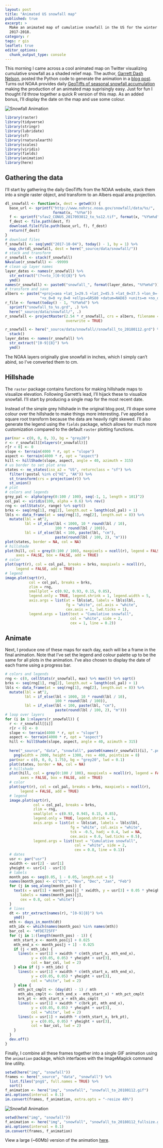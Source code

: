 ```yaml
---
layout: post
title: "Animated US snowfall map"
published: true
excerpt: >
  Make an animated map of cumulative snowfall in the US for the winter of 
  2017-2018.
category: r
tags: r gis
leaflet: true
editor_options: 
  chunk_output_type: console
---
```


This morning I came across a cool animated map on Twitter visualizing cumulative snowfall as a shaded relief map. The author, [Garrett Dash Nelson](http://people.matinic.us/garrett/#about), posted the Python code to generate the animation in a [blog post](http://viewshed.matinic.us/). Turns out NOAA provides daily [GeoTiffs of seasonal snowfall accumulation](http://www.nohrsc.noaa.gov/snowfall/) making the production of an animated map suprisingly easy. Just for fun I thought I'd throw together a quick R version of this map. As an added bonus, I'll display the date on the map and use some colour.

<img src="/img/snowfall/snowfall_to_20180112.gif" alt = "Snowfall Animation" style="display: block; margin: auto;" />

```r
library(raster)
library(tidyverse)
library(stringr)
library(lubridate)
library(sf)
library(rnaturalearth)
library(scales)
library(viridis)
library(fields)
library(animation)
library(here)
```

## Gathering the data

I'll start by gathering the daily GeoTiffs from the NOAA website, stack them into a single raster object, and transform to an Albers equal area projection.

```r
dl_snowfall <- function(x, dest = getwd()) {
  base_url <- sprintf("http://www.nohrsc.noaa.gov/snowfall/data/%s/",
                      format(x, "%Y%m"))
  f <- sprintf("sfav2_CONUS_2017093012_to_%s12.tif", format(x, "%Y%m%d"))
  f_dest <- file.path(dest, f)
  download.file(file.path(base_url, f), f_dest)
  return(f_dest)
}
# download files
f_snowfall <- seq(ymd("2017-10-04"), today() - 1, by = 1) %>% 
  map_chr(dl_snowfall, dest = here("_source/data/snowfall/"))
# stack and transform
r_snowfall <- stack(f_snowfall)
NAvalue(r_snowfall) <- -99999
# clean up layer names
layer_dates <- names(r_snowfall) %>% 
  str_extract("(?<=to_)[0-9]{8}") %>% 
  ymd()
names(r_snowfall) <- paste0("snowfall_", format(layer_dates, "%Y%m%d"))
# transform and save
albers <- paste("+proj=aea +lat_1=29.5 +lat_2=45.5 +lat_0=37.5 +lon_0=-96",
                "+x_0=0 +y_0=0 +ellps=GRS80 +datum=NAD83 +units=m +no_defs")
r_file <- format(today() - 1, "%Y%m%d") %>% 
  sprintf("snowfall_to_%s.grd", .) %>% 
  here("_source/data/snowfall/", .)
r_snowfall <- projectRaster(2.54 * r_snowfall, crs = albers, filename = r_file, 
                            overwrite = TRUE)
```

```r
r_snowfall <- here("_source/data/snowfall//snowfall_to_20180112.grd") %>% 
  stack()
layer_dates <- names(r_snowfall) %>% 
  str_extract("[0-9]{8}") %>% 
  ymd()
```

The NOAA layers originally give snowfall in inches, which I simply can't abind, so I've converted them to cm. 

## Hillshade

The `raster` package contains functions for making hillshade maps to visualize elevation. Following Garrett's lead, I'll hijack these to visualize snowfall. I'll start by producing a single map for the most recent date. 

Instead of the simple grey hillshade in the original blog post, I'll drape some colour over the hillshade to make things more interesting. I've applied a square root transform because the data are heavily right skewed. I'll also generate the legend using the `fields` package, which allows for much more customization compared to the default `raster` plotting functions.

```r
par(mar = c(0, 0, 0, 3), bg = "grey20")
r <- r_snowfall[[nlayers(r_snowfall)]]
r[r < 0] <- 0
slope <- terrain(4000 * r, opt = "slope")
aspect <- terrain(4000 * r, opt = "aspect")
hill <- hillShade(slope, aspect, angle = 40, azimuth = 315)
# us border to set plot area
states <- ne_states(iso_a2 = "US", returnclass = "sf") %>% 
  filter(!postal %in% c("HI", "AK")) %>% 
  st_transform(crs = projection(r)) %>% 
  st_union()
# plot
# colors and legends
grey_pal <- alpha(grey(0:100 / 100), seq(-1, 1, length = 101)^2)
col_pal <- viridis(100, alpha = 0.6) %>% rev()
rng <- cellStats(r, range) %>% sqrt()
brks <- seq(rng[1], rng[2], length.out = length(col_pal) + 1)
lbls <- data_frame(at = seq(rng[1], rng[2], length.out = 8)) %>% 
  mutate(lbl = at^2,
         lbl = if_else(lbl < 1000, 10 * round(lbl / 10), 
                       100 * round(lbl / 100)),
         lbl = if_else(lbl < 100, paste(lbl, "cm"),
                       paste(round(lbl / 100, 2), "m")))
plot(states, border = NA, col = NA)
# hillshade 
plot(hill, col = grey(0:100 / 100), maxpixels = ncell(r), legend = FALSE, 
     axes = FALSE, box = FALSE, add = TRUE)
# color
plot(sqrt(r), col = col_pal, breaks = brks, maxpixels = ncell(r), 
     legend = FALSE, add = TRUE)
# legend
image.plot(sqrt(r),
           col = col_pal, breaks = brks,
           zlim = rng,
           smallplot = c(0.92, 0.93, 0.15, 0.85),
           legend.only = TRUE, legend.shrink = 1, legend.width = 5,
           axis.args = list(at = lbls$at, labels = lbls$lbl,
                            fg = "white", col.axis = "white",
                            cex.axis = 1, lwd.ticks = 1),
           legend.args = list(text = "Cumulative snowfall",
                              col = "white", side = 2,
                              cex = 1, line = 0.2))
```

## Animate

Next, I produce one of these maps for each day, each will be a frame in the final animation. Note that I've set the legend and colour palette up to be the same for all plots in the animation. I've also chosen to display the date of each frame using a progress bar.

```r
# colors and legends
rng <- c(0, cellStats(r_snowfall, max) %>% max()) %>% sqrt()
brks <- seq(rng[1], rng[2], length.out = length(col_pal) + 1)
lbls <- data_frame(at = seq(rng[1], rng[2], length.out = 8)) %>% 
  mutate(lbl = at^2,
         lbl = if_else(lbl < 1000, 10 * round(lbl / 10), 
                       100 * round(lbl / 100)),
         lbl = if_else(lbl < 100, paste(lbl, "cm"),
                       paste(round(lbl / 100, 2), "m")))
# loop over layers
for (i in 1:nlayers(r_snowfall)) {
  r <- r_snowfall[[i]]
  r[r < 0] <- 0
  slope <- terrain(4000 * r, opt = "slope")
  aspect <- terrain(4000 * r, opt = "aspect")
  hill <- hillShade(slope, aspect, angle = 40, azimuth = 315)
  
  here("_source", "data", "snowfall", paste0(names(r_snowfall)[i], ".png")) %>% 
    png(width = 2000, height = 1300, res = 400, pointsize = 8)
  par(mar = c(0, 0, 0, 1.75), bg = "grey20", lwd = 0.1)
  plot(states, border = NA, col = NA)
  # hillshade 
  plot(hill, col = grey(0:100 / 100), maxpixels = ncell(r), legend = FALSE, 
       axes = FALSE, box = FALSE, add = TRUE)
  # color
  plot(sqrt(r), col = col_pal, breaks = brks, maxpixels = ncell(r), 
       legend = FALSE, add = TRUE)
  # legend
  image.plot(sqrt(r),
             col = col_pal, breaks = brks,
             zlim = rng,
             smallplot = c(0.93, 0.945, 0.15, 0.85),
             legend.only = TRUE, legend.shrink = 1, 
             axis.args = list(at = lbls$at, labels = lbls$lbl,
                              fg = "white", col.axis = "white", 
                              tck = -0.5, hadj = 0.4, lwd = NA,
                              cex.axis = 0.6, lwd.ticks = 0.5),
             legend.args = list(text = "Cumulative snowfall",
                                col = "white", side = 2,
                                cex = 0.8, line = 0.1))
  # dates
  usr <- par("usr")
  xwidth <- usr[2] - usr[1]
  yheight <- usr[4] - usr[3]
  # labels
  month_pos <- seq(0.05, 1 - 0.05, length.out = 5)
  names(month_pos) <- c("Oct", "Nov", "Dec", "Jan", "Feb")
  for (j in seq_along(month_pos)) {
    text(x = usr[1] + month_pos[j] * xwidth, y = usr[3] + 0.05 * yheight, 
       labels = names(month_pos)[j], 
       cex = 0.8, col = "white")
  }
  # lines
  dt <- str_extract(names(r), "[0-9]{8}") %>% 
    ymd()
  mth <- days_in_month(dt)
  mth_idx <- which(names(month_pos) %in% names(mth))
  bar_col <- "#FDE725FF"
  for (j in 1:(length(month_pos) - 1)) {
    mth_start_x <- month_pos[j] + 0.025
    mth_end_x <- month_pos[j + 1] - 0.025
    if (j < mth_idx) {
      lines(x = usr[1] + xwidth * c(mth_start_x, mth_end_x), 
            y = c(0.05, 0.05) * yheight + usr[3],
            col = bar_col, lwd = 2)
    } else if (j > mth_idx) {
      lines(x = usr[1] + xwidth * c(mth_start_x, mth_end_x), 
            y = c(0.05, 0.05) * yheight + usr[3],
            col = "white", lwd = 2)
    } else {
      mth_pct_cmplt <- (day(dt) - 1) / mth
      mth_abs_cmplt <- (mth_end_x - mth_start_x) * mth_pct_cmplt
      brk_pt <- mth_start_x + mth_abs_cmplt
      lines(x = usr[1] + xwidth * c(brk_pt, mth_end_x), 
            y = c(0.05, 0.05) * yheight + usr[3],
            col = "white", lwd = 2)
      lines(x = usr[1] + xwidth * c(mth_start_x, brk_pt), 
            y = c(0.05, 0.05) * yheight + usr[3],
            col = bar_col, lwd = 2)
    }
  }
  dev.off()
}
```

Finally, I combine all these frames together into a single GIF animation using the `animation` package, which interfaces with the ImageMagick command line utility.

```r
setwd(here("img", "snowfall"))
frames <- here("_source", "data", "snowfall") %>% 
  list.files("png$", full.names = TRUE) %>% 
  sort()
f_animation <- here("img", "snowfall", "snowfall_to_20180112.gif")
ani.options(interval = 0.1)
im.convert(frames, f_animation, extra.opts = "-resize 40%")
```

<img src="/img/snowfall/snowfall_to_20180112.gif" alt = "Snowfall Animation" style="display: block; margin: auto;" />

```r
setwd(here("img", "snowfall"))
f_animation <- here("img", "snowfall", "snowfall_to_20180112_fullsize.gif")
ani.options(interval = 0.1)
im.convert(frames, f_animation)
```

View a large (~60Mb) version of the animation [here](/img/snowfall/snowfall_to_20180112_fullsize.gif).